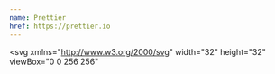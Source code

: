 ```yaml
---
name: Prettier
href: https://prettier.io
---
```


<svg
  xmlns="http://www.w3.org/2000/svg"
  width="32"
  height="32"
  viewBox="0 0 256 256"
>
  <rect
    width="24.381"
    height="12.19"
    x="182.857"
    y="48.762"
    fill="#56B3B4"
    rx="5"
  />
  <rect width="73.143" height="12.19" y="243.81" fill="#EA5E5E" rx="5" />
  <rect
    width="48.762"
    height="12.19"
    x="146.286"
    y="146.286"
    fill="#BF85BF"
    rx="5"
  />
  <rect
    width="60.952"
    height="12.19"
    x="73.143"
    y="146.286"
    fill="#EA5E5E"
    rx="5"
  />
  <rect width="60.952" height="12.19" y="146.286" fill="#56B3B4" rx="5" />
  <rect width="73.143" height="12.19" y="195.048" fill="#BF85BF" rx="5" />
  <rect width="73.143" height="12.19" y="97.524" fill="#BF85BF" rx="5" />
  <rect
    width="134.095"
    height="12.19"
    x="60.952"
    y="24.381"
    fill="#F7BA3E"
    rx="5"
  />
  <rect width="48.762" height="12.19" y="24.381" fill="#EA5E5E" rx="5" />
  <rect
    width="24.381"
    height="12.19"
    x="48.762"
    y="219.429"
    fill="#F7BA3E"
    rx="5"
  />
  <rect
    width="24.381"
    height="12.19"
    x="48.762"
    y="73.143"
    fill="#56B3B4"
    rx="5"
  />
  <rect width="36.571" height="12.19" y="219.429" fill="#56B3B4" rx="5" />
  <rect width="36.571" height="12.19" y="73.143" fill="#F7BA3E" rx="5" />
  <rect
    width="24.381"
    height="12.19"
    x="158.476"
    y="219.429"
    fill="#D0D4D8"
    opacity=".5"
    rx="5"
  />
  <rect
    width="60.952"
    height="12.19"
    x="85.333"
    y="219.429"
    fill="#D0D4D8"
    opacity=".5"
    rx="5"
  />
  <rect
    width="60.952"
    height="12.19"
    x="195.048"
    y="219.429"
    fill="#D0D4D8"
    opacity=".5"
    rx="5"
  />
  <rect
    width="109.714"
    height="12.19"
    x="97.524"
    y="121.905"
    fill="#56B3B4"
    rx="5"
  />
  <rect
    width="48.762"
    height="12.19"
    x="36.571"
    y="121.905"
    fill="#F7BA3E"
    rx="5"
  />
  <rect width="24.381" height="12.19" y="121.905" fill="#EA5E5E" rx="5" />
  <rect
    width="60.952"
    height="12.19"
    x="109.714"
    y="48.762"
    fill="#BF85BF"
    rx="5"
  />
  <rect width="97.524" height="12.19" y="48.762" fill="#56B3B4" rx="5" />
  <rect
    width="121.905"
    height="12.19"
    x="36.571"
    y="170.667"
    fill="#F7BA3E"
    rx="5"
  />
  <rect width="24.381" height="12.19" y="170.667" fill="#BF85BF" rx="5" />
  <rect
    width="73.143"
    height="12.19"
    x="146.286"
    y="73.143"
    fill="#EA5E5E"
    rx="5"
  />
  <rect
    width="73.143"
    height="12.19"
    x="146.286"
    y="97.524"
    fill="#F7BA3E"
    rx="5"
  />
  <rect width="158.476" height="12.19" fill="#56B3B4" rx="5" />
  <rect
    width="85.333"
    height="12.19"
    x="170.667"
    fill="#D0D4D8"
    opacity=".5"
    rx="5"
  />
  <rect
    width="36.571"
    height="12.19"
    x="170.667"
    y="170.667"
    fill="#D0D4D8"
    opacity=".5"
    rx="5"
  />
  <rect
    width="36.571"
    height="12.19"
    x="219.429"
    y="170.667"
    fill="#D0D4D8"
    opacity=".5"
    rx="5"
  />
  <rect
    width="48.762"
    height="12.19"
    x="207.238"
    y="146.286"
    fill="#D0D4D8"
    opacity=".5"
    rx="5"
  />
  <rect
    width="48.762"
    height="12.19"
    x="207.238"
    y="24.381"
    fill="#D0D4D8"
    opacity=".5"
    rx="5"
  />
  <rect
    width="36.571"
    height="12.19"
    x="219.429"
    y="121.905"
    fill="#D0D4D8"
    opacity=".5"
    rx="5"
  />
  <rect
    width="36.571"
    height="12.19"
    x="219.429"
    y="48.762"
    fill="#D0D4D8"
    opacity=".5"
    rx="5"
  />
  <rect
    width="24.381"
    height="12.19"
    x="231.619"
    y="73.143"
    fill="#D0D4D8"
    opacity=".5"
    rx="5"
  />
  <rect
    width="24.381"
    height="12.19"
    x="231.619"
    y="97.524"
    fill="#D0D4D8"
    opacity=".5"
    rx="5"
  />
  <rect
    width="121.905"
    height="12.19"
    x="134.095"
    y="195.048"
    fill="#D0D4D8"
    opacity=".5"
    rx="5"
  />
  <rect
    width="36.571"
    height="12.19"
    x="85.333"
    y="195.048"
    fill="#D0D4D8"
    opacity=".5"
    rx="5"
  />
  <rect
    width="73.143"
    height="12.19"
    x="182.857"
    y="243.81"
    fill="#D0D4D8"
    opacity=".5"
    rx="5"
  />
  <rect
    width="85.333"
    height="12.19"
    x="85.333"
    y="243.81"
    fill="#D0D4D8"
    opacity=".5"
    rx="5"
  />
  <rect
    width="48.762"
    height="12.19"
    x="85.333"
    y="73.143"
    fill="#D0D4D8"
    opacity=".5"
    rx="5"
  />
  <rect
    width="48.762"
    height="12.19"
    x="85.333"
    y="97.524"
    fill="#D0D4D8"
    opacity=".5"
    rx="5"
  />
</svg>
